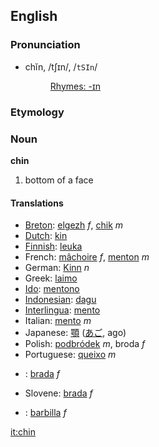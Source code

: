 ==English==
===Pronunciation===
*chĭn, /tʃɪn/, /<tt>tSIn</tt>/
*:[[Rhymes:English:-ɪn|Rhymes: -ɪn]]

===Etymology===
===Noun===
'''chin'''

# bottom of a face

====Translations====
*[[Breton]]: [[elgezh]] ''f'', [[chik]] ''m''
*[[Dutch]]: [[kin]]
*[[Finnish]]: [[leuka]]
*French: [[mâchoire]] ''f'', [[menton]] ''m''
*German: [[Kinn]] ''n''
*Greek: [[laimo]]
*[[Ido]]: [[mentono]]
*[[Indonesian]]: [[dagu]]
*[[Interlingua]]: [[mento]]
*Italian: [[mento]] ''m''
*Japanese: [[顎]] ([[あご]], ago)
*Polish: [[podbródek]] ''m'', broda ''f''
*Portuguese: [[queixo]] ''m''
*{{sk}}: [[brada#Slovak|brada]] ''f''
*Slovene: [[brada]] ''f''
*{{es}}: [[barbilla]] ''f''

[[it:chin]]